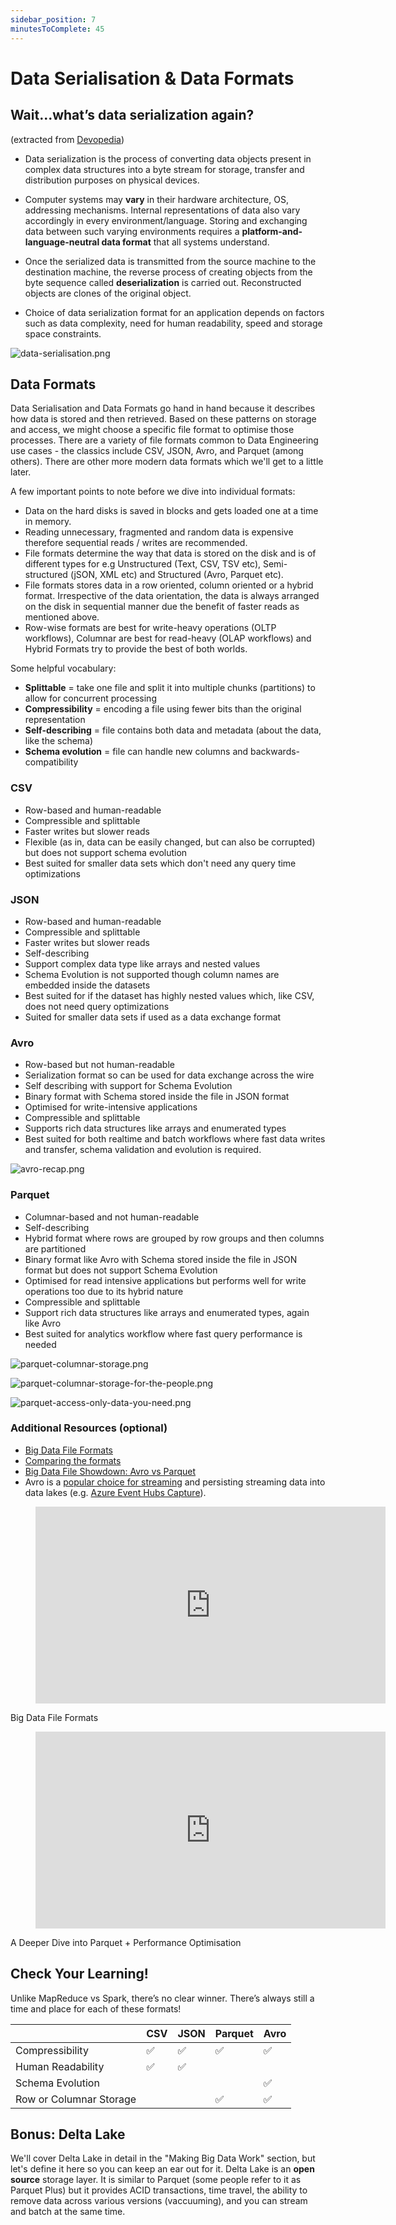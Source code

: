 ```yaml
---
sidebar_position: 7
minutesToComplete: 45
---
```


# Data Serialisation & Data Formats
## Wait...what’s data serialization again?
(extracted from [Devopedia](https://devopedia.org/data-serialization))

* Data serialization is the process of converting data objects present in complex data structures into a byte stream for storage, transfer and distribution purposes on physical devices.

* Computer systems may **vary** in their hardware architecture, OS, addressing mechanisms. Internal representations of data also vary accordingly in every environment/language. Storing and exchanging data between such varying environments requires a **platform-and-language-neutral data format** that all systems understand.

* Once the serialized data is transmitted from the source machine to the destination machine, the reverse process of creating objects from the byte sequence called **deserialization** is carried out. Reconstructed objects are clones of the original object.

* Choice of data serialization format for an application depends on factors such as data complexity, need for human readability, speed and storage space constraints.

<div style={{textAlign: 'center'}}>

![data-serialisation.png](./assets/data-serialisation.png)

</div>

## Data Formats
Data Serialisation and Data Formats go hand in hand because it describes how data is stored and then retrieved. Based on these patterns on storage and access, we might choose a specific file format to optimise those processes. There are a variety of file formats common to Data Engineering use cases - the classics include CSV, JSON, Avro, and Parquet (among others). There are other more modern data formats which we'll get to a little later.

A few important points to note before we dive into individual formats:
* Data on the hard disks is saved in blocks and gets loaded one at a time in memory.
* Reading unnecessary, fragmented and random data is expensive therefore sequential reads / writes are recommended.
* File formats determine the way that data is stored on the disk and is of different types for e.g Unstructured (Text, CSV, TSV etc), Semi-structured (jSON, XML etc) and Structured (Avro, Parquet etc).
* File formats stores data in a row oriented, column oriented or a hybrid format. Irrespective of the data orientation, the data is always arranged on the disk in sequential manner due the benefit of faster reads as mentioned above.
* Row-wise formats are best for write-heavy operations (OLTP workflows), Columnar are best for read-heavy (OLAP workflows) and Hybrid Formats try to provide the best of both worlds.

Some helpful vocabulary:
* **Splittable** = take one file and split it into multiple chunks (partitions) to allow for concurrent processing
* **Compressibility** = encoding a file using fewer bits than the original representation
* **Self-describing** = file contains both data and metadata (about the data, like the schema)
* **Schema evolution** = file can handle new columns and backwards-compatibility

### CSV
* Row-based and human-readable
* Compressible and splittable
* Faster writes but slower reads
* Flexible (as in, data can be easily changed, but can also be corrupted) but does not support schema evolution
* Best suited for smaller data sets which don't need any query time optimizations

### JSON
* Row-based and human-readable
* Compressible and splittable
* Faster writes but slower reads
* Self-describing
* Support complex data type like arrays and nested values
* Schema Evolution is not supported though column names are embedded inside the datasets
* Best suited for if the dataset has highly nested values which, like CSV, does not need query optimizations
* Suited for smaller data sets if used as a data exchange format

### Avro
* Row-based but not human-readable
* Serialization format so can be used for data exchange across the wire
* Self describing with support for Schema Evolution
* Binary format with Schema stored inside the file in JSON format
* Optimised for write-intensive applications
* Compressible and splittable
* Supports rich data structures like arrays and enumerated types
* Best suited for both realtime and batch workflows where fast data writes and transfer, schema validation and evolution is required.

<div style={{textAlign: 'center'}}>

![avro-recap.png](./assets/avro-recap.png)

</div>


### Parquet
* Columnar-based and not human-readable
* Self-describing
* Hybrid format where rows are grouped by row groups and then columns are partitioned
* Binary format like Avro with Schema stored inside the file in JSON format but does not support Schema Evolution
* Optimised for read intensive applications but performs well for write operations too due to its hybrid nature
* Compressible and splittable
* Support rich data structures like arrays and enumerated types, again like Avro
* Best suited for analytics workflow where fast query performance is needed

<div style={{textAlign: 'center'}}>

![parquet-columnar-storage.png](./assets/parquet-columnar-storage.png)

![parquet-columnar-storage-for-the-people.png](./assets/parquet-columnar-storage-for-the-people.png)

![parquet-access-only-data-you-need.png](./assets/parquet-access-only-data-you-need.png)

</div>

### Additional Resources (optional)
* [Big Data File Formats](https://luminousmen.com/post/big-data-file-formats)
* [Comparing the formats](https://www.datanami.com/2018/05/16/big-data-file-formats-demystified/#:~:text=The%20biggest%20difference%20between%20ORC,in%20a%20row%2Dbased%20format.&text=While%20column%2Doriented%20stores%20like,might%20be%20the%20better%20choice.)
* [Big Data File Showdown: Avro vs Parquet](https://www.confessionsofadataguy.com/big-data-file-showdown-avro-vs-parquet-with-python/)
* Avro is a [popular choice for streaming](https://www.confluent.io/blog/avro-kafka-data/) and persisting streaming data into data lakes (e.g. [Azure Event Hubs Capture](https://docs.microsoft.com/en-us/azure/event-hubs/event-hubs-capture-overview#exploring-the-captured-files-and-working-with-avro)).

<div style={{textAlign: 'center'}}>
    <figure class="video-container">
        <iframe width="560" height="315" src="https://www.youtube.com/embed/auNAzC3AU18?t=153" title="YouTube video player" frameborder="0" allow="accelerometer; autoplay; clipboard-write; encrypted-media; gyroscope; picture-in-picture" allowfullscreen></iframe>
    </figure>
Big Data File Formats   
</div>

<div style={{textAlign: 'center'}}>

<figure class="video-container">
    <iframe width="560" height="315" src="https://www.youtube.com/embed/1j8SdS7s_NY" title="YouTube video player" frameborder="0" allow="accelerometer; autoplay; clipboard-write; encrypted-media; gyroscope; picture-in-picture" allowfullscreen></iframe>
</figure>

A Deeper Dive into Parquet + Performance Optimisation

</div>


## Check Your Learning!
Unlike MapReduce vs Spark, there’s no clear winner.
There’s always still a time and place for each of these formats!

| | CSV | JSON | Parquet | Avro |
| --- | --- | --- | --- | --- |
|Compressibility | :white_check_mark: | :white_check_mark: | :white_check_mark: | :white_check_mark: |
|Human Readability | :white_check_mark: | :white_check_mark: | | |
|Schema Evolution | | | | :white_check_mark: |
|Row or Columnar Storage | | | :white_check_mark: | :white_check_mark: |

## Bonus: Delta Lake
We'll cover Delta Lake in detail in the "Making Big Data Work" section, but let's define it here so you can keep an ear out for it. Delta Lake is an **open source** storage layer. It is similar to Parquet (some people refer to it as Parquet Plus) but it provides ACID transactions, time travel, the ability to remove data across various versions (vaccuuming), and you can stream and batch at the same time.
